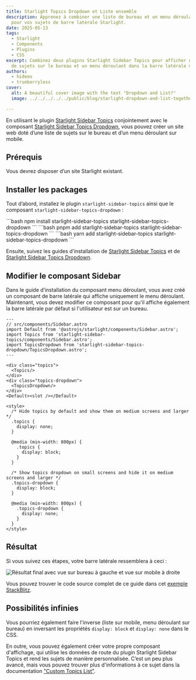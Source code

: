 ```yaml
---
title: Starlight Topics Dropdown et Liste ensemble
description: Apprenez à combiner une liste de bureau et un menu déroulant mobile
  pour vos sujets de barre latérale Starlight.
date: 2025-05-13
tags:
  - Starlight
  - Components
  - Plugins
  - CSS
excerpt: Combinez deux plugins Starlight Sidebar Topics pour afficher une liste
  de sujets sur le bureau et un menu déroulant dans la barre latérale mobile.
authors:
  - hideoo
  - trueberryless
cover:
  alt: A beautiful cover image with the text "Dropdown and List?"
  image: ../../../../../public/blog/starlight-dropdown-and-list-together.png

---
```



En utilisant le plugin [Starlight Sidebar Topics](https://github.com/hideoo/starlight-sidebar-topics) conjointement avec le composant [Starlight Sidebar Topics Dropdown](https://github.com/trueberryless-org/starlight-sidebar-topics-dropdown), vous pouvez créer un site web doté d’une liste de sujets sur le bureau et d’un menu déroulant sur mobile.

## Prérequis

Vous devrez disposer d’un site Starlight existant.

## Installer les packages

Tout d’abord, installez le plugin `starlight-sidebar-topics` ainsi que le composant `starlight-sidebar-topics-dropdown` :

<Tabs syncKey="pkg">
  <TabItem label="npm">
    ```bash
    npm install starlight-sidebar-topics starlight-sidebar-topics-dropdown
    ```
  </TabItem>

  <TabItem label="pnpm">
    ```bash
    pnpm add starlight-sidebar-topics starlight-sidebar-topics-dropdown
    ```
  </TabItem>

  <TabItem label="Yarn">
    ```bash
    yarn add starlight-sidebar-topics starlight-sidebar-topics-dropdown
    ```
  </TabItem>
</Tabs>

Ensuite, suivez les guides d’installation de [Starlight Sidebar Topics](https://starlight-sidebar-topics.netlify.app/docs/getting-started/#installation) et de [Starlight Sidebar Topics Dropdown](https://starlight-sidebar-topics-dropdown.trueberryless.org/docs/getting-started/#installation).

## Modifier le composant Sidebar

Dans le guide d’installation du composant menu déroulant, vous avez créé un composant de barre latérale qui affiche uniquement le menu déroulant. Maintenant, vous devez modifier ce composant pour qu'il affiche également la barre latérale par défaut si l'utilisateur est sur un bureau.

```astro
---
// src/components/Sidebar.astro
import Default from '@astrojs/starlight/components/Sidebar.astro';
import Topics from 'starlight-sidebar-topics/components/Sidebar.astro';
import TopicsDropdown from 'starlight-sidebar-topics-dropdown/TopicsDropdown.astro';
---

<div class="topics">
  <Topics/>
</div>
<div class="topics-dropdown">
  <TopicsDropdown/>
</div>
<Default><slot /></Default>

<style>
  /* Hide topics by default and show them on medium screens and larger */
  .topics {
    display: none;
  }

  @media (min-width: 800px) {
    .topics {
      display: block;
    }
  }

  /* Show topics dropdown on small screens and hide it on medium screens and larger */
  .topics-dropdown {
    display: block;
  }

  @media (min-width: 800px) {
    .topics-dropdown {
      display: none;
    }
  }
</style>
```

## Résultat

Si vous suivez ces étapes, votre barre latérale ressemblera à ceci :

![Résultat final avec vue sur bureau à gauche et vue sur mobile à droite](../../../../assets/dropdown-or-list.png)

Vous pouvez trouver le code source complet de ce guide dans cet [exemple StackBlitz](https://stackblitz.com/edit/withastro-starlight-qgraahmp?file=astro.config.mjs).

## Possibilités infinies

Vous pourriez également faire l'inverse (liste sur mobile, menu déroulant sur bureau) en inversant les propriétés `display: block` et `display: none` dans le CSS.

En outre, vous pouvez également créer votre propre composant d'affichage, qui utilise les données de route du plugin Starlight Sidebar Topics et rend les sujets de manière personnalisée. C’est un peu plus avancé, mais vous pouvez trouver plus d'informations à ce sujet dans la documentation ["Custom Topics List"](https://starlight-sidebar-topics.netlify.app/docs/guides/custom-topic-list/).

